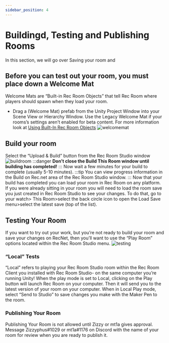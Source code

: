```yaml
---
sidebar_position: 4
---
```


# Buildingd, Testing and Publishing Rooms

In this section, we will go over Saving your room and 
## Before you can test out your room, you must place down a Welcome Mat
Welcome Mats are “Built-in Rec Room Objects” that tell Rec Room where players should spawn when they load your room.

- Drag a (Welcome Mat) prefab from the Unity Project Window into your Scene View or Hierarchy Window. Use the Legacy Welcome Mat if your rooms’s settings aren’t enabled for beta content.  For more information look at [Using Built-In Rec Room Objects](/BuildinginRRS/builtin.md)
![welcomemat](/img/welcomemat.png)

## Build your room
Select the “Upload & Build” button from the Rec Room Studio window
![buildroom](/img/buildroom.png)
:::danger
**Don’t close the Build This Room window until building has completed!**
:::
Now wait a few minutes for your build to complete (usually 5-10 minutes). 
:::tip 
You can view progress information in the Build on Rec.net area of the Rec Room Studio window.
:::
Now that your build has completed you can load your room in Rec Room on any platform.  If you were already sitting in your room you will need to load the room save you just created in Rec Room Studio to see your changes. To do that, go to your watch> This Room>select the back circle icon to open the Load Save menu>select the latest save (top of the list).

## Testing Your Room

If you want to try out your work, but you’re not ready to build your room and save your changes on RecNet, then you’ll want to use the “Play Room” options located within the Rec Room Studio menu.
![testing](/img/testing.png)

### “Local” Tests
“Local” refers to playing your Rec Room Studio room within the Rec Room Client you installed with Rec Room Studio- on the same computer you’re running Unity! When the play mode is set to Local, clicking on the Play button will launch Rec Room on your computer. Then it will send you to the latest version of your room on your computer. When in Local Play mode, select “Send to Studio” to save changes you make with the Maker Pen to the room.



### Publishing Your Room
Publishing Your Room is not allowed until Zizzy or mt1a gives approval. Message Zizzyphus#1029 or mt1a#1176 on Discord with the name of your room for review when you are ready to publish it.


